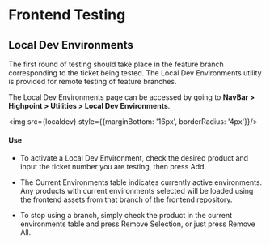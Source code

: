 

<Meta title='Standardization|Workflow/Frontend Testing' />

# Frontend Testing

## Local Dev Environments

The first round of testing should take place in the feature branch corresponding to the ticket being tested. The Local Dev Environments utility is provided for remote testing of feature branches.

The Local Dev Environments page can be accessed by going to **NavBar > Highpoint > Utilities > Local Dev Environments**.

<img src={localdev} style={{marginBottom: '16px', borderRadius: '4px'}}/>

#### Use

* To activate a Local Dev Environment, check the desired product and input the ticket number you are testing, then press Add. 

* The Current Environments table indicates currently active environments. Any products with current environments selected will be loaded using the frontend assets from that branch of the frontend repository.

* To stop using a branch, simply check the product in the current environments table and press Remove Selection, or just press Remove All.


